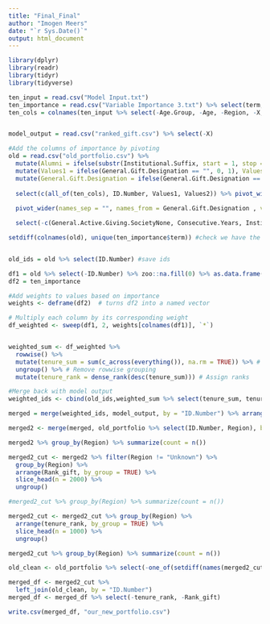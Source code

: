 ```yaml
---
title: "Final_Final"
author: "Imogen Meers"
date: "`r Sys.Date()`"
output: html_document
---
```


```r
library(dplyr)
library(readr)
library(tidyr)
library(tidyverse)

ten_input = read.csv("Model Input.txt")
ten_importance = read.csv("Variable Importance 3.txt") %>% select(term, estimate)
ten_cols = colnames(ten_input %>% select(-Age.Group, -Age, -Region, -X, -Last.Gift.Days.Ago))


model_output = read.csv("ranked_gift.csv") %>% select(-X)

#Add the columns of importance by pivoting
old = read.csv("old_portfolio.csv") %>%
  mutate(Alumni = ifelse(substr(Institutional.Suffix, start = 1, stop =2) =="AL", 1, 0)) %>%
  mutate(Values1 = ifelse(General.Gift.Designation == "", 0, 1), Values2 = ifelse(General.Active.Giving.Society == "",0,1))%>%
  mutate(General.Gift.Designation = ifelse(General.Gift.Designation == "", "None", General.Gift.Designation), General.Active.Giving.Society = ifelse(General.Active.Giving.Society == "", "None", General.Active.Giving.Society)) %>%
  
  select(c(all_of(ten_cols), ID.Number, Values1, Values2)) %>% pivot_wider(names_sep = "", names_from = General.Active.Giving.Society, values_from = Values1, names_prefix = "General.Active.Giving.Society") %>%
  
  pivot_wider(names_sep = "", names_from = General.Gift.Designation , values_from = Values2, names_prefix = "General.Gift.Designation") %>% 

  select(-c(General.Active.Giving.SocietyNone, Consecutive.Years, Institutional.Suffix,    General.Gift.DesignationNone,General.Gift.DesignationDeans, General.Gift.DesignationCorby)) #remove not used in tenure model

setdiff(colnames(old), unique(ten_importance$term)) #check we have the same col names


old_ids = old %>% select(ID.Number) #save ids

df1 = old %>% select(-ID.Number) %>% zoo::na.fill(0) %>% as.data.frame() #merged without id
df2 = ten_importance

#Add weights to values based on importance
weights <- deframe(df2)  # turns df2 into a named vector

# Multiply each column by its corresponding weight
df_weighted <- sweep(df1, 2, weights[colnames(df1)], `*`)


weighted_sum <- df_weighted %>% 
  rowwise() %>%
  mutate(tenure_sum = sum(c_across(everything()), na.rm = TRUE)) %>% # Calculate row sums
  ungroup() %>% # Remove rowwise grouping
  mutate(tenure_rank = dense_rank(desc(tenure_sum))) # Assign ranks

#Merge back with model output
weighted_ids <- cbind(old_ids,weighted_sum %>% select(tenure_sum, tenure_rank)) #rank 1 has the most factors that lead to higher tenure

merged = merge(weighted_ids, model_output, by = "ID.Number") %>% arrange(Rank_gift, tenure_rank)  #merge and fill

```

```r
merged2 <- merge(merged, old_portfolio %>% select(ID.Number, Region), by = "ID.Number")
```

```r
merged2 %>% group_by(Region) %>% summarize(count = n())

merged2_cut <- merged2 %>% filter(Region != "Unknown") %>%
  group_by(Region) %>%
  arrange(Rank_gift, by_group = TRUE) %>%
  slice_head(n = 2000) %>%
  ungroup()

#merged2_cut %>% group_by(Region) %>% summarize(count = n())
```

```r
merged2_cut <- merged2_cut %>% group_by(Region) %>%
  arrange(tenure_rank, by_group = TRUE) %>%
  slice_head(n = 1000) %>%
  ungroup()

merged2_cut %>% group_by(Region) %>% summarize(count = n())
```

```r
old_clean <- old_portfolio %>% select(-one_of(setdiff(names(merged2_cut), "ID.Number")))

merged_df <- merged2_cut %>%
  left_join(old_clean, by = "ID.Number")
merged_df <- merged_df %>% select(-tenure_rank, -Rank_gift)

write.csv(merged_df, "our_new_portfolio.csv")
```


